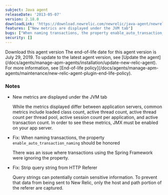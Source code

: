 ```yaml
---
subject: Java agent
releaseDate: '2013-05-07'
version: 2.18.0
downloadLink: 'https://download.newrelic.com/newrelic/java-agent/newrelic-agent/2.18.0/'
features: ["New metrics are displayed under the JVM tab"]
bugs: ["When naming transactions, the property enable_auto_transaction_naming should be honored", "Strip query string from HTTP Referer"]
security: []
---
```


<ButtonGroup>
  <ButtonLink
    role="button"
    to="https://download.newrelic.com/newrelic/java-agent/newrelic-agent/2.18.0/"
    variant="primary"
  >
    Download this agent version
  </ButtonLink>
</ButtonGroup>

<Callout variant="important">
  The end-of-life date for this agent version is July 29, 2019. To update to the latest agent version, see [Update the agent](/docs/agents/manage-apm-agents/installation/update-new-relic-agent). For more information, see [End-of-life policy](/docs/agents/manage-apm-agents/maintenance/new-relic-agent-plugin-end-life-policy).
</Callout>

### Notes

* New metrics are displayed under the JVM tab

  While the metrics displayed differ between application servers, common metrics include loaded class count, active thread count, active thread count per thread pool, active session count per application, and active transaction count. In order to see these metrics, JMX must be enabled on your app server.
* Fix: When naming transactions, the property `enable_auto_transaction_naming` should be honored

  There was an issue where transactions using the Spring Framework were ignoring the property.
* Fix: Strip query string from HTTP Referer

  Query strings can potentially contain sensitive information. To prevent that data from being sent to New Relic, only the host and path portion of the referer are captured.
